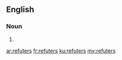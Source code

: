 ==English==

===Noun===
{{head|en|plural}}

# {{plural of|refuter|lang=en|nocat=1}}

[[ar:refuters]]
[[fr:refuters]]
[[ku:refuters]]
[[my:refuters]]